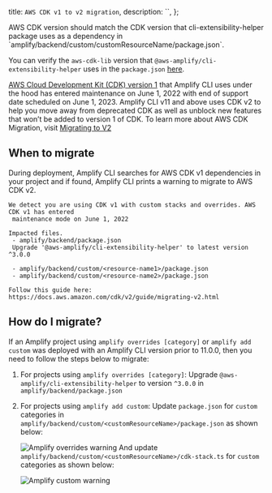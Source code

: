   title: `AWS CDK v1 to v2 migration`,
  description: ``,
};

<Callout>
AWS CDK version should match the CDK version that cli-extensibility-helper package uses as a dependency in `amplify/backend/custom/customResourceName/package.json`.


You can verify the `aws-cdk-lib` version that `@aws-amplify/cli-extensibility-helper` uses in the `package.json`  [here](https://www.npmjs.com/package/@aws-amplify/cli-extensibility-helper?activeTab=explore).

</Callout>

[AWS Cloud Development Kit (CDK) version 1](https://docs.aws.amazon.com/cdk/v2/guide/home.html) that Amplify CLI uses under the hood has entered maintenance on June 1, 2022 with end of support date scheduled on June 1, 2023.
Amplify CLI v11 and above uses CDK v2 to help you move away from deprecated CDK as well as unblock new features that won’t be added to version 1 of CDK.
To learn more about AWS CDK Migration, visit [Migrating to V2](https://docs.aws.amazon.com/cdk/v2/guide/migrating-v2.html)
## When to migrate
During deployment, Amplify CLI searches for AWS CDK v1 dependencies in your project and if found, Amplify CLI prints a warning to migrate to AWS CDK v2.
```
We detect you are using CDK v1 with custom stacks and overrides. AWS CDK v1 has entered
 maintenance mode on June 1, 2022 

Impacted files.
 - amplify/backend/package.json
 Upgrade '@aws-amplify/cli-extensibility-helper' to latest version ^3.0.0
 
 - amplify/backend/custom/<resource-name1>/package.json
 - amplify/backend/custom/<resource-name2>/package.json

Follow this guide here: https://docs.aws.amazon.com/cdk/v2/guide/migrating-v2.html
```

## How do I migrate?

If an Amplify project using `amplify overrides [category]` or `amplify add custom` was deployed with an Amplify CLI version prior to 11.0.0, then you need to follow the steps below to migrate:
1. For projects using `amplify overrides [category]`:
   Upgrade `@aws-amplify/cli-extensibility-helper` to version `^3.0.0` in `amplify/backend/package.json`
2. For projects using `amplify add custom`:
   Update `package.json` for `custom` categories in `amplify/backend/custom/<customResourceName>/package.json` as shown below:

   ![Amplify overrides warning](/images/ts-guide-cdk-package.png)
   And update `amplify/backend/custom/<customResourceName>/cdk-stack.ts` for `custom` categories as shown below:
    
   ![Amplify custom warning](/images/ts-guide-cdk.png)